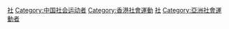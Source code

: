 [[Category:各職業香港人|社]]
[[Category:中国社会运动者|Category:中国社会运动者]]
[[Category:香港社會運動|Category:香港社會運動]]
[[Category:香港持不同政見者|社]]
[[Category:亞洲社會運動者|Category:亞洲社會運動者]]